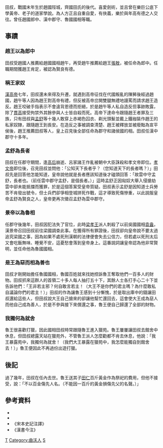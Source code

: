 田叔，戰國末年生於趙國陘城，齊國田氏的後代。喜愛劍術，並且曾在樂巨公底下學黃帝、老子的道家學說。為人方正且自重自愛，有俠義，樂於與年高有德之人交往。曾任趙國郎中、漢中郡守、魯國國相等職。

== 事蹟 ==

=== 趙王以為郎中 ===
田叔受趙國人推薦給趙國國相趙午，再受趙午推薦給趙王[[张敖|張敖]]，被任命為郎中。任職期間獲趙王肯定，被認為賢良有德。

=== 稱王家奴 ===
[[刘邦|漢高帝]]七年，田叔還未來得及升遷，就遇到高帝征伐在代國叛亂的陳豨後經過趙國，趙午等人因為趙王對高帝有禮，但反被高帝岔開雙腿無禮地謾罵而請求趙王造反。趙王咬破手指表示不會違背恩德而拒絕，於是趙午等人私自造反但事跡敗露，除了[[贯高|貫高]]接受拘禁外其餘參與人士皆自殺而死。高帝下達命令跟隨趙王者罪及三族，只有田叔與[[孟舒|孟舒]]等十幾人敢穿上赤褐色囚衣、剃光頭髮並戴上鐵枷裝作趙王的私家奴隸，跟隨趙王到長安。在造反之事被調查清楚、趙王被釋放並被廢黜為宣平侯後，趙王推薦田叔等人，皇上召見後全部任命為郡守和諸侯國的相。田叔任漢中郡守十多年。

=== 孟舒為長者 ===
田叔在任郡守期間，逢[[吕雉|高后]]崩逝、呂家諸王作亂被朝中大臣誅殺和孝文帝即位。[[汉景帝|孝文帝]]即位後，召見田叔並問他：「公知天下長者乎？（您知道天下的長者嗎？）」田叔先是回答他怎能知道，皇帝說他就是長者應該知道後才磕頭回答：「故雲中守孟舒，長者也。（前任雲中郡守孟舒，是個長者。）」這時孟舒正因匈奴大舉入侵搶劫雲中卻未能抵擋而獲罪，於是這個答案受皇帝質疑。田叔表示孟舒是因知道士兵勞苦不肯發出號令，但士兵們卻爭相登城拼死作戰，這才導致死傷慘重，以此說服皇帝孟舒為賢良之人，皇帝更再次徵召孟舒為雲中郡守。

=== 景帝以為魯相 ===
任郡守後幾年，田叔因犯法失了官位，此時[[梁孝王|梁孝王]]派人刺殺了以前吳國國相[[袁盎|袁盎]]，漢景帝召回田叔前往梁國調查此事。在獲得所有罪證後，田叔卻向皇帝說不要太過追究梁國之事，因為如果不處死刑漢朝的法律便會失去公信力，但若處以死刑太后又會吃飯無味、睡覺不安，這憂愁會落到皇帝身上。這番說詞讓皇帝認為他非常賢明，並任命他為魯國國相。

=== 是王為惡而相為善也 ===
田叔才剛開始擔任魯國國相，魯國百姓就來找她控訴魯王奪取他們一百多人的財物。田叔抓來這群人的首領二十多人每人抽打五十下，其餘人士各打手心二十下並告訴他們：「王非若主邪？何自敢言若主！（大王不是你們的君主嗎？為什麼敢私自議論你們的君主！）」田叔的作為讓魯王感到十分慚愧，於是取出庫中的錢讓田叔還給這些人，但田叔說大王自己搶來的卻讓他幫忙還回去，這會使大王成為惡人而他自己成為善人，於是不參與接下來償還之事，魯王便自己歸還了全部的財物。

=== 我獨何為就舍 ===
魯王很喜歡打獵，因此國相田叔時常跟隨魯王進入獵苑。魯王屢屢讓田叔去館舍中休息，但田叔總露天站在獵苑外，不管魯王派人怎麼勸都不肯去休息，他說：「我王暴露苑中，我獨何為就舍！（我們大王暴露在獵苑中，我怎麼能獨自到館舍去！）」魯王便因此不再過份出遊打獵。

== 後記 ==
過了幾年，田叔在任內去世。魯王送其子[[田仁|田仁]]百斤黃金作為祭祀的費用，但他不接受，說：「不以百金傷先人名。（不能因一百斤的黃金損傷先父的名聲。）」

==參考資料==
*{{wikisource history link|史記|104|田叔}}
*{{wikisource history link|漢書|037|田叔}}
*《宋本史記注譯》
*《漢書今注》

{{秦末汉初人物}}

[[Category:西漢太守|T]]
[[Category:曲沃人|Category:曲沃人]]
[[Category:田姓|S]]